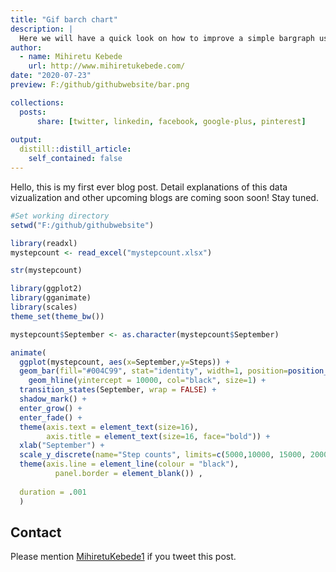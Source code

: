 ```yaml
---
title: "Gif barch chart"
description: |
  Here we will have a quick look on how to improve a simple bargraph using `Gif` or animated bar plots.
author:
  - name: Mihiretu Kebede
    url: http://www.mihiretukebede.com/ 
date: "2020-07-23"
preview: F:/github/githubwebsite/bar.png

collections:
  posts:
      share: [twitter, linkedin, facebook, google-plus, pinterest]
      
output:
  distill::distill_article:
    self_contained: false
---
```


<link rel="stylesheet" href="styles.css" type="text/css">

  Hello, this is my first ever blog post. Detail explanations of this data vizualization and other upcoming blogs are coming soon soon! Stay tuned. 
  
```r
#Set working directory
setwd("F:/github/githubwebsite")

library(readxl)
mystepcount <- read_excel("mystepcount.xlsx")

str(mystepcount)

library(ggplot2)
library(gganimate)
library(scales)
theme_set(theme_bw())

mystepcount$September <- as.character(mystepcount$September)

```

```r
animate(
  ggplot(mystepcount, aes(x=September,y=Steps)) + 
  geom_bar(fill="#004C99", stat="identity", width=1, position=position_dodge()) + 
    geom_hline(yintercept = 10000, col="black", size=1) +
  transition_states(September, wrap = FALSE) +
  shadow_mark() +
  enter_grow() +
  enter_fade() + 
  theme(axis.text = element_text(size=16),
        axis.title = element_text(size=16, face="bold")) + 
  xlab("September") +  
  scale_y_discrete(name="Step counts", limits=c(5000,10000, 15000, 20000, 25000, 30000)) +
  theme(axis.line = element_line(colour = "black"),
          panel.border = element_blank()) ,
  
  duration = .001
  )
```  

## Contact 
Please mention [MihiretuKebede1](https://www.https://twitter.com/MihiretuKebede1) if you tweet this post. 